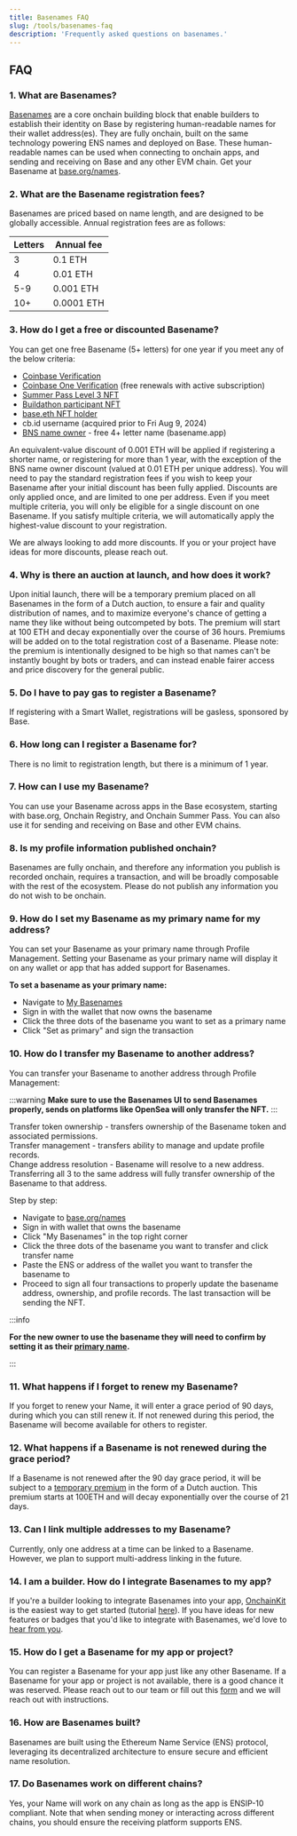 ```yaml
---
title: Basenames FAQ
slug: /tools/basenames-faq
description: 'Frequently asked questions on basenames.'
---
```


## FAQ

### 1. What are Basenames?

[Basenames](https://base.org/names) are a core onchain building block that enable builders to establish their identity on Base by registering human-readable names for their wallet address(es). They are fully onchain, built on the same technology powering ENS names and deployed on Base. These human-readable names can be used when connecting to onchain apps, and sending and receiving on Base and any other EVM chain. Get your Basename at [base.org/names](https://base.org/names).

### 2. What are the Basename registration fees?

Basenames are priced based on name length, and are designed to be globally accessible. Annual registration fees are as follows:

| Letters | Annual fee |
| ------- | ---------- |
| 3       | 0.1 ETH    |
| 4       | 0.01 ETH   |
| 5-9     | 0.001 ETH  |
| 10+     | 0.0001 ETH |

### 3. How do I get a free or discounted Basename?

You can get one free Basename (5+ letters) for one year if you meet any of the below criteria:

- [Coinbase Verification](http://coinbase.com/onchain-verify)
- [Coinbase One Verification](http://coinbase.com/onchain-verify) (free renewals with active subscription)
- [Summer Pass Level 3 NFT](https://wallet.coinbase.com/ocs)
- [Buildathon participant NFT](https://onchain-summer.devfolio.co/)
- [base.eth NFT holder](https://opensea.io/collection/base-org-base-eth)
- cb.id username (acquired prior to Fri Aug 9, 2024)
- [BNS name owner](http://basename.app) - free 4+ letter name (basename.app)

An equivalent-value discount of 0.001 ETH will be applied if registering a shorter name, or registering for more than 1 year, with the exception of the BNS name owner discount (valued at 0.01 ETH per unique address). You will need to pay the standard registration fees if you wish to keep your Basename after your initial discount has been fully applied. Discounts are only applied once, and are limited to one per address. Even if you meet multiple criteria, you will only be eligible for a single discount on one Basename. If you satisfy multiple criteria, we will automatically apply the highest-value discount to your registration.

We are always looking to add more discounts. If you or your project have ideas for more discounts, please reach out.

### 4. Why is there an auction at launch, and how does it work?

Upon initial launch, there will be a temporary premium placed on all Basenames in the form of a Dutch auction, to ensure a fair and quality distribution of names, and to maximize everyone's chance of getting a name they like without being outcompeted by bots. The premium will start at 100 ETH and decay exponentially over the course of 36 hours. Premiums will be added on to the total registration cost of a Basename. Please note: the premium is intentionally designed to be high so that names can't be instantly bought by bots or traders, and can instead enable fairer access and price discovery for the general public.

### 5. Do I have to pay gas to register a Basename?

If registering with a Smart Wallet, registrations will be gasless, sponsored by Base.

### 6. How long can I register a Basename for?

There is no limit to registration length, but there is a minimum of 1 year.

### 7. How can I use my Basename?

You can use your Basename across apps in the Base ecosystem, starting with base.org, Onchain Registry, and Onchain Summer Pass. You can also use it for sending and receiving on Base and other EVM chains.

### 8. Is my profile information published onchain?

Basenames are fully onchain, and therefore any information you publish is recorded onchain, requires a transaction, and will be broadly composable with the rest of the ecosystem. Please do not publish any information you do not wish to be onchain.

### 9. How do I set my Basename as my primary name for my address?

You can set your Basename as your primary name through Profile Management. Setting your Basename as your primary name will display it on any wallet or app that has added support for Basenames.

**To set a basename as your primary name:**

- Navigate to [My Basenames](https://www.base.org/manage-names)
- Sign in with the wallet that now owns the basename
- Click the three dots of the basename you want to set as a primary name
- Click "Set as primary" and sign the transaction

### 10. How do I transfer my Basename to another address?

You can transfer your Basename to another address through Profile Management:

:::warning
**Make sure to use the Basenames UI to send Basenames properly, sends on platforms like OpenSea will only transfer the NFT.**
:::

Transfer token ownership - transfers ownership of the Basename token and associated permissions.  
Transfer management - transfers ability to manage and update profile records.  
Change address resolution - Basename will resolve to a new address.  
Transferring all 3 to the same address will fully transfer ownership of the Basename to that address.

Step by step:

- Navigate to [base.org/names](http://base.org/names)
- Sign in with wallet that owns the basename
- Click "My Basenames" in the top right corner
- Click the three dots of the basename you want to transfer and click transfer name
- Paste the ENS or address of the wallet you want to transfer the basename to
- Proceed to sign all four transactions to properly update the basename address, ownership, and profile records. The last transaction will be sending the NFT.

:::info

**For the new owner to use the basename they will need to confirm by setting it as their [primary name](#9-how-do-i-set-my-basename-as-my-primary-name-for-my-address).**

:::

### 11. What happens if I forget to renew my Basename?

If you forget to renew your Name, it will enter a grace period of 90 days, during which you can still renew it. If not renewed during this period, the Basename will become available for others to register.

### 12. What happens if a Basename is not renewed during the grace period?

If a Basename is not renewed after the 90 day grace period, it will be subject to a [temporary premium](https://support.ens.domains/en/articles/7900612-temporary-premium) in the form of a Dutch auction. This premium starts at 100ETH and will decay exponentially over the course of 21 days.

### 13. Can I link multiple addresses to my Basename?

Currently, only one address at a time can be linked to a Basename. However, we plan to support multi-address linking in the future.

### 14. I am a builder. How do I integrate Basenames to my app?

If you're a builder looking to integrate Basenames into your app, [OnchainKit](https://onchainkit.xyz/wallet/wallet-dropdown-basename) is the easiest way to get started (tutorial [here](https://docs.base.org/identity/basenames/basenames-onchainkit-tutorial)). If you have ideas for new features or badges that you'd like to integrate with Basenames, we'd love to [hear from you](https://app.deform.cc/form/b9c1c39f-f238-459e-a765-5093ca638075/?page_number=0).

### 15. How do I get a Basename for my app or project?

You can register a Basename for your app just like any other Basename. If a Basename for your app or project is not available, there is a good chance it was reserved. Please reach out to our team or fill out this [form](https://app.deform.cc/form/20372eb6-ec97-4d37-967f-d36f4b7f4eb2) and we will reach out with instructions.

### 16. How are Basenames built?

Basenames are built using the Ethereum Name Service (ENS) protocol, leveraging its decentralized architecture to ensure secure and efficient name resolution.

### 17. Do Basenames work on different chains?

Yes, your Name will work on any chain as long as the app is ENSIP-10 compliant. Note that when sending money or interacting across different chains, you should ensure the receiving platform supports ENS.


